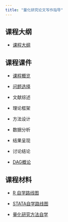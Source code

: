 ```yaml
---
title: "量化研究论文写作指导"
---
```


## 课程大纲

-   [课程大纲](syllabus.qmd)

## 课程课件

-   [课程概览](p1_overview.qmd)

-   [问题选择](p2_question.qmd)

-   文献综述

-   理论框架

-   方法设计

-   数据分析

-   结果呈现

-   讨论结论

-   [DAG概论](p3_DAG.qmd)

## 课程材料

-   [R 自学路线图](R_self_learning.qmd)

-   [STATA自学路线图](Stata_self_learning.qmd)

-   [量化研究方法自学](the_hard_way.qmd)
